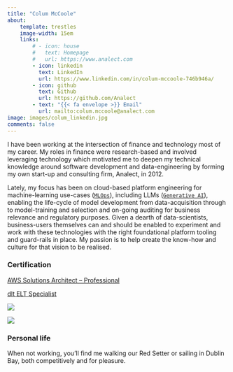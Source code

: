 ```yaml
---
title: "Colum McCoole"
about:
    template: trestles
    image-width: 15em
    links:
        # - icon: house
        #   text: Homepage
        #   url: https://www.analect.com
        - icon: linkedin
          text: LinkedIn
          url: https://www.linkedin.com/in/colum-mccoole-746b946a/
        - icon: github
          text: Github
          url: https://github.com/Analect
        - text: "{{< fa envelope >}} Email"
          url: mailto:colum.mccoole@analect.com
image: images/colum_linkedin.jpg
comments: false
---
```


I have been working at the intersection of finance and technology most of my career. My roles in finance were research-based and involved leveraging technology which motivated me to deepen my technical knowledge around software development and data-engineering by forming my own start-up and consulting firm, Analect, in 2012.

Lately, my focus has been on cloud-based platform engineering for machine-learning use-cases ([`MLOps`](https://en.wikipedia.org/wiki/MLOps)), including LLMs ([`Generative AI`](https://en.wikipedia.org/wiki/Generative_artificial_intelligence)), enabling the life-cycle of model development from data-acquisition through to model-training and selection and on-going auditing for business relevance and regulatory purposes. Given a dearth of data-scientists, business-users themselves can and should be enabled to experiment and work with these technologies with the right foundational platform tooling and guard-rails in place. My passion is to help create the know-how and culture for that vision to be realised.

### Certification

::: {.grid}

::: {.g-col-6}
[AWS Solutions Architect – Professional](https://aws.amazon.com/certification/certified-solutions-architect-professional/)

[dlt ELT Specialist](https://github.com/dlt-hub/dlt-certificates/blob/main/certificates/technical_certification/93731f82ecf6b105f8c18a1e40adddb210d00a6f00957e5e2ca00948964cd550.md)
:::

::: {.g-col-3}
[![](./images/aws-cert-solutions-arch-prof.png)](https://www.credly.com/badges/a6053261-f1a2-4b33-876e-2bb872a30daa/linked_in_profile)
:::

::: {.g-col-3}
[![](./images/dlt_ELT_specialist.png)](https://github.com/dlt-hub/dlt-certificates/blob/main/certificates/technical_certification/93731f82ecf6b105f8c18a1e40adddb210d00a6f00957e5e2ca00948964cd550.md)
:::
:::

### Personal life

When not working, you’ll find me walking our Red Setter or sailing in Dublin Bay, both competitively and for pleasure.